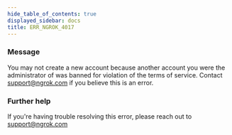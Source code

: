 ```yaml
---
hide_table_of_contents: true
displayed_sidebar: docs
title: ERR_NGROK_4017
---
```


### Message

You may not create a new account because another account you were the administrator of was banned for violation of the terms of service. Contact support@ngrok.com if you believe this is an error.

<ErrorDetails />

### Further help

If you're having trouble resolving this error, please reach out to [support@ngrok.com](mailto:support@ngrok.com?subject=Help%20with%20ERR_NGROK_4017)
